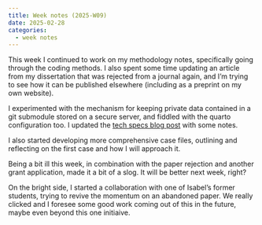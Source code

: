 ```yaml
---
title: Week notes (2025-W09)
date: 2025-02-28
categories:
  - week notes
---
```


This week I continued to work on my methodology notes, specifically going through the coding methods.
I also spent some time updating an article from my dissertation that was rejected from a journal again, and I'm trying to see how it can be published elsewhere (including as a preprint on my own website).

I experimented with the mechanism for keeping private data contained in a git submodule stored on a secure server, and fiddled with the quarto configuration too.
I updated the [tech specs blog post](../posts/tech-specs.qmd) with some notes.

I also started developing more comprehensive case files, outlining and reflecting on the first case and how I will approach it.

Being a bit ill this week, in combination with the paper rejection and another grant application, made it a bit of a slog.
It will be better next week, right?

On the bright side, I started a collaboration with one of Isabel's former students, trying to revive the momentum on an abandoned paper.
We really clicked and I foresee some good work coming out of this in the future, maybe even beyond this one initiaive.
